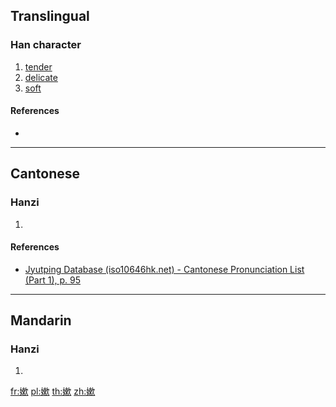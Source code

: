 {{character info/new}}
{{also|嫩|㜛|媆}}
==Translingual==

===Han character===
{{Han char|rn=38|rad=女|as=11|sn=14|four=|canj=VDLO|ids=⿰女欶}}

# [[tender]]
# [[delicate]]
# [[soft]]

====References====
* {{Han ref|kx=0270.311|dkj=06667|hdz=21076.020|uh=5AF0|ud=23280}}

----

==Cantonese==

===Hanzi===
{{yue-hanzi|jyut=[[nyun6]], [[lyun6]]|y=nyun6, lyun6}}

# {{defn|lang=yue|sort=女11}}

====References====
* [http://www.iso10646hk.net/jp/document/download.jsp Jyutping Database (iso10646hk.net) - Cantonese Pronunciation List (Part 1), p. 95]

----

==Mandarin==

===Hanzi===
{{cmn-hanzi|pin=[[nèn]] ([[nen4]])|wg=nen<sup>4</sup>}}

# {{defn|lang=cmn|sort=女11}}

[[fr:嫰]]
[[pl:嫰]]
[[th:嫰]]
[[zh:嫰]]